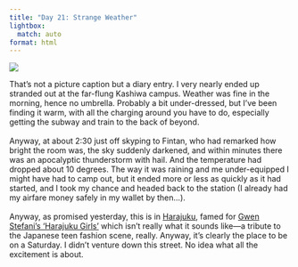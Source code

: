 ```yaml
---
title: "Day 21: Strange Weather"
lightbox:
  match: auto
format: html
---
```


![](../images/20120510190734_dsc01632.jpg){group="all-the-pictures"}

That's not a picture caption but a diary entry.  I very nearly ended up stranded out at the far-flung Kashiwa campus.  Weather was fine in the morning, hence no umbrella.  Probably a bit under-dressed, but I've been finding it warm, with all the charging around you have to do, especially getting the subway and train to the back of beyond.<br><br>Anyway, at about 2:30 just off skyping to Fintan, who had remarked how bright the room was, the sky suddenly darkened, and within minutes there was an apocalyptic thunderstorm with hail.  And the temperature had dropped about 10 degrees.  The way it was raining and me under-equipped I might have had to camp out, but it ended more or less as quickly as it had started, and I took my chance and headed back to the station (I already had my airfare money safely in my wallet by then...).<br><br>Anyway, as promised yesterday, this is in [Harajuku](https://en.wikipedia.org/wiki/Harajuku), famed for [Gwen Stefani's 'Harajuku Girls'](http://www.allmusic.com/album/r715173) which isn't really what it sounds like&mdash;a tribute to the Japanese teen fashion scene, really.  Anyway, it's clearly the place to be on a Saturday.  I didn't venture down this street.  No idea what all the excitement is about.
